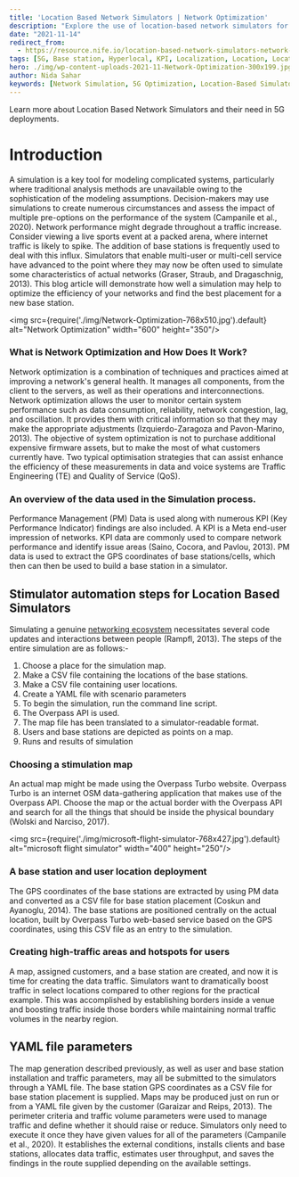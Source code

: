 ```yaml
---
title: 'Location Based Network Simulators | Network Optimization'
description: "Explore the use of location-based network simulators for optimizing 5G deployments. Learn how to model complex network scenarios, simulate high-traffic areas, and improve network performance. This guide covers simulation techniques, data management, and YAML file configuration to enhance network efficiency."
date: "2021-11-14"
redirect_from: 
  - https://resource.nife.io/location-based-network-simulators-network-optimization/
tags: [5G, Base station, Hyperlocal, KPI, Localization, Location, Location Based, Optimization, Performance Management, Simulators, Traffic]
hero: ./img/wp-content-uploads-2021-11-Network-Optimization-300x199.jpg
author: Nida Sahar
keywords: [Network Simulation, 5G Optimization, Location-Based Simulators, Network Performance, Traffic Management, YAML Configuration, Base Station Placement]
---
```


Learn more about Location Based Network Simulators and their need in 5G deployments.

# Introduction

A simulation is a key tool for modeling complicated systems, particularly where traditional analysis methods are unavailable owing to the sophistication of the modeling assumptions. Decision-makers may use simulations to create numerous circumstances and assess the impact of multiple pre-options on the performance of the system (Campanile et al., 2020). Network performance might degrade throughout a traffic increase. Consider viewing a live sports event at a packed arena, where internet traffic is likely to spike. The addition of base stations is frequently used to deal with this influx. Simulators that enable multi-user or multi-cell service have advanced to the point where they may now be often used to simulate some characteristics of actual networks (Graser, Straub, and Dragaschnig, 2013). This blog article will demonstrate how well a simulation may help to optimize the efficiency of your networks and find the best placement for a new base station.


<img src={require('./img/Network-Optimization-768x510.jpg').default} alt="Network Optimization" width="600" height="350"/>
<br/>


 
### What is Network Optimization and How Does It Work?

Network optimization is a combination of techniques and practices aimed at improving a network's general health. It manages all components, from the client to the servers, as well as their operations and interconnections. Network optimization allows the user to monitor certain system performance such as data consumption, reliability, network congestion, lag, and oscillation. It provides them with critical information so that they may make the appropriate adjustments (Izquierdo-Zaragoza and Pavon-Marino, 2013). The objective of system optimization is not to purchase additional expensive firmware assets, but to make the most of what customers currently have. Two typical optimisation strategies that can assist enhance the efficiency of these measurements in data and voice systems are Traffic Engineering (TE) and Quality of Service (QoS).

### An overview of the data used in the Simulation process.

Performance Management (PM) Data is used along with numerous KPI (Key Performance Indicator) findings are also included. A KPI is a Meta end-user impression of networks. KPI data are commonly used to compare network performance and identify issue areas (Saino, Cocora, and Pavlou, 2013). PM data is used to extract the GPS coordinates of base stations/cells, which then can then be used to build a base station in a simulator.

## Stimulator automation steps for Location Based Simulators

Simulating a genuine [networking ecosystem](/blog/content-delivery-networking-digital-ecosystems/) necessitates several code updates and interactions between people (Rampfl, 2013). The steps of the entire simulation are as follows:-

1. Choose a place for the simulation map.
2. Make a CSV file containing the locations of the base stations.
3. Make a CSV file containing user locations.
4. Create a YAML file with scenario parameters
5. To begin the simulation, run the command line script.
6. The Overpass API is used.
7. The map file has been translated to a simulator-readable format.
8. Users and base stations are depicted as points on a map.
9. Runs and results of simulation

### Choosing a stimulation map

An actual map might be made using the Overpass Turbo website. Overpass Turbo is an internet OSM data-gathering application that makes use of the Overpass API. Choose the map or the actual border with the Overpass API and search for all the things that should be inside the physical boundary (Wolski and Narciso, 2017).


<img src={require('./img/microsoft-flight-simulator-768x427.jpg').default} alt="microsoft flight simulator" width="400" height="250"/>
<br/>


 
### **A base station and user location deployment**

The GPS coordinates of the base stations are extracted by using PM data and converted as a CSV file for base station placement (Coskun and Ayanoglu, 2014). The base stations are positioned centrally on the actual location, built by Overpass Turbo web-based service based on the GPS coordinates, using this CSV file as an entry to the simulation.



### Creating high-traffic areas and hotspots for users

A map, assigned customers, and a base station are created, and now it is time for creating the data traffic. Simulators want to dramatically boost traffic in select locations compared to other regions for the practical example. This was accomplished by establishing borders inside a venue and boosting traffic inside those borders while maintaining normal traffic volumes in the nearby region.

## **YAML file parameters**

The map generation described previously, as well as user and base station installation and traffic parameters, may all be submitted to the simulators through a YAML file. The base station GPS coordinates as a CSV file for base station placement is supplied. Maps may be produced just on run or from a YAML file given by the customer (Garaizar and Reips, 2013). The perimeter criteria and traffic volume parameters were used to manage traffic and define whether it should raise or reduce. Simulators only need to execute it once they have given values for all of the parameters (Campanile et al., 2020). It establishes the external conditions, installs clients and base stations, allocates data traffic, estimates user throughput, and saves the findings in the route supplied depending on the available settings.
